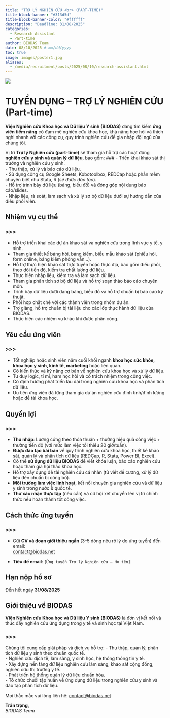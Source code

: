 ```yaml
---
title: "TRỢ LÝ NGHIÊN CỨU <br> (PART-TIME)"
title-block-banner: "#313d5d"
title-block-banner-color: "#ffffff"
description: "Deadline: 31/08/2025"
categories:
  - Research Assistant
  - Part-time
author: BIODAS Team
date: 08/10/2025 # mm/dd/yyyy
toc: true
image: images/poster1.jpg
aliases: 
  - /media/recruitment/posts/2025/08/10/research-assistant.html
---
```


![](images/poster1.jpg){fig-align="center"}



# TUYỂN DỤNG – TRỢ LÝ NGHIÊN CỨU (Part-time)

**Viện Nghiên cứu Khoa học và Dữ liệu Y sinh (BIODAS)** đang tìm kiếm **ứng viên tiềm năng** có đam mê nghiên cứu khoa học, khả năng học hỏi và thích nghi nhanh với các công cụ, quy trình nghiên cứu để gia nhập đội ngũ của chúng tôi.  

Vị trí **Trợ lý Nghiên cứu (part-time)** sẽ tham gia hỗ trợ các hoạt động **nghiên cứu y sinh và quản lý dữ liệu**, bao gồm:
###
- Triển khai khảo sát thị trường và nghiên cứu y sinh.  
- Thu thập, xử lý và báo cáo dữ liệu.  
- Sử dụng công cụ Google Sheets, Kobotoolbox, REDCap hoặc phần mềm chuyên biệt như Stata, R (*sẽ được đào tạo*).  
- Hỗ trợ trình bày dữ liệu (bảng, biểu đồ) và đóng góp nội dung báo cáo/slides.  
- Nhập liệu, rà soát, làm sạch và xử lý sơ bộ dữ liệu dưới sự hướng dẫn của điều phối viên.  



## Nhiệm vụ cụ thể

::: callout-note
### >>>
- Hỗ trợ triển khai các dự án khảo sát và nghiên cứu trong lĩnh vực y tế, y sinh.  
- Tham gia thiết kế bảng hỏi, bảng kiểm, biểu mẫu khảo sát (phiếu hỏi, form online, bảng kiểm phỏng vấn…).  
- Hỗ trợ thực hiện khảo sát trực tuyến hoặc thực địa, bao gồm điều phối, theo dõi tiến độ, kiểm tra chất lượng dữ liệu.  
- Thực hiện nhập liệu, kiểm tra và làm sạch dữ liệu.  
- Tham gia phân tích sơ bộ dữ liệu và hỗ trợ soạn thảo báo cáo chuyên môn.  
- Trình bày dữ liệu dưới dạng bảng, biểu đồ và hỗ trợ chuẩn bị báo cáo kỹ thuật.  
- Phối hợp chặt chẽ với các thành viên trong nhóm dự án.  
- Trợ giảng, hỗ trợ chuẩn bị tài liệu cho các lớp thực hành dữ liệu của BIODAS.  
- Thực hiện các nhiệm vụ khác khi được phân công.  
:::



## Yêu cầu ứng viên

::: callout-note
### >>>
- Tốt nghiệp hoặc sinh viên năm cuối khối ngành **khoa học sức khỏe, khoa học y sinh, kinh tế, marketing** hoặc liên quan.  
- Có kiến thức và kỹ năng cơ bản về nghiên cứu khoa học và xử lý dữ liệu.  
- Tư duy logic, tỉ mỉ, ham học hỏi và có trách nhiệm trong công việc.  
- Có định hướng phát triển lâu dài trong nghiên cứu khoa học và phân tích dữ liệu.  
- Ưu tiên ứng viên đã từng tham gia dự án nghiên cứu định tính/định lượng hoặc đề tài khoa học.  
:::



## Quyền lợi

::: callout-note
### >>>
- **Thu nhập**: Lương cứng theo thỏa thuận + thưởng hiệu quả công việc + thưởng tiến độ (với mức làm việc tối thiểu 20 giờ/tuần).  
- **Được đào tạo bài bản** về quy trình nghiên cứu khoa học, thiết kế khảo sát, quản lý và phân tích dữ liệu (REDCap, R, Stata, Power BI, Excel).  
- Có thể **sử dụng dữ liệu BIODAS** để viết khóa luận, báo cáo nghiên cứu hoặc tham gia hội thảo khoa học.  
- Hỗ trợ xây dựng đề tài nghiên cứu cá nhân (từ viết đề cương, xử lý dữ liệu đến chuẩn bị công bố).  
- **Môi trường làm việc linh hoạt**, kết nối chuyên gia nghiên cứu và dữ liệu y sinh trong nước & quốc tế.  
- **Thư xác nhận thực tập** (nếu cần) và cơ hội xét chuyển lên vị trí chính thức nếu hoàn thành tốt công việc.  
:::



## Cách thức ứng tuyển

::: callout-tip
### >>>
- Gửi **CV và đoạn giới thiệu ngắn** (3–5 dòng nêu rõ lý do ứng tuyển) đến email:  
  [contact@biodas.net](mailto:contact@biodas.net)  

- **Tiêu đề email**: `[Ứng tuyển Trợ lý Nghiên cứu – Họ tên]`  
:::



## Hạn nộp hồ sơ
::: callout-important
Đến hết ngày **31/08/2025**
:::



## Giới thiệu về BIODAS
**Viện Nghiên cứu Khoa học và Dữ liệu Y sinh (BIODAS)** là đơn vị kết nối và thúc đẩy nghiên cứu ứng dụng trong y tế và sinh học tại Việt Nam.  

::: callout-note
### >>>
Chúng tôi cung cấp giải pháp và dịch vụ hỗ trợ:
- Thu thập, quản lý, phân tích dữ liệu y sinh theo chuẩn quốc tế.  
- Nghiên cứu dịch tễ, lâm sàng, y sinh học, hệ thống thông tin y tế.  
- Xây dựng nền tảng dữ liệu nghiên cứu lâm sàng, khảo sát cộng đồng, nghiên cứu thị trường y tế.  
- Phát triển hệ thống quản lý dữ liệu chuẩn hóa.  
- Tổ chức chuỗi tập huấn về ứng dụng dữ liệu trong nghiên cứu y sinh và đào tạo phân tích dữ liệu.  
:::

Mọi thắc mắc vui lòng liên hệ: [contact@biodas.net](mailto:contact@biodas.net)

**Trân trọng,**  
*BIODAS Team*
